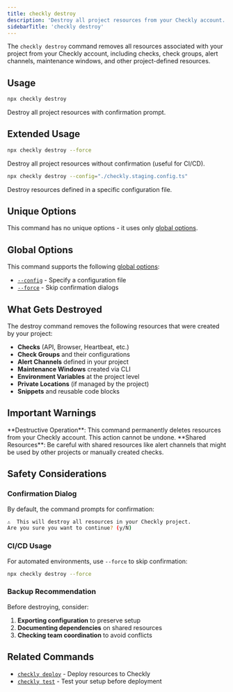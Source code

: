 ```yaml
---
title: checkly destroy
description: 'Destroy all project resources from your Checkly account.'
sidebarTitle: 'checkly destroy'
---
```


The `checkly destroy` command removes all resources associated with your project from your Checkly account, including checks, check groups, alert channels, maintenance windows, and other project-defined resources.

## Usage

```bash Terminal
npx checkly destroy
```

Destroy all project resources with confirmation prompt.

## Extended Usage

```bash Terminal
npx checkly destroy --force
```
Destroy all project resources without confirmation (useful for CI/CD).

```bash Terminal
npx checkly destroy --config="./checkly.staging.config.ts"
```
Destroy resources defined in a specific configuration file.

## Unique Options

This command has no unique options - it uses only [global options](/cli-reference/global-options).

## Global Options

This command supports the following [global options](/cli-reference/global-options):

- [`--config`](/cli-reference/global-options#config-or-c) - Specify a configuration file
- [`--force`](/cli-reference/global-options#force-or-f) - Skip confirmation dialogs

## What Gets Destroyed

The destroy command removes the following resources that were created by your project:

- **Checks** (API, Browser, Heartbeat, etc.)
- **Check Groups** and their configurations
- **Alert Channels** defined in your project
- **Maintenance Windows** created via CLI
- **Environment Variables** at the project level
- **Private Locations** (if managed by the project)
- **Snippets** and reusable code blocks

## Important Warnings

<Warning>
**Destructive Operation**: This command permanently deletes resources from your Checkly account. This action cannot be undone.
</Warning>

<Warning>
**Shared Resources**: Be careful with shared resources like alert channels that might be used by other projects or manually created checks.
</Warning>

## Safety Considerations

### Confirmation Dialog
By default, the command prompts for confirmation:
```bash Terminal
⚠️  This will destroy all resources in your Checkly project.
Are you sure you want to continue? (y/N)
```

### CI/CD Usage
For automated environments, use `--force` to skip confirmation:
```bash Terminal        
npx checkly destroy --force
```

### Backup Recommendation
Before destroying, consider:
1. **Exporting configuration** to preserve setup
2. **Documenting dependencies** on shared resources
3. **Checking team coordination** to avoid conflicts

## Related Commands

- [`checkly deploy`](/cli-reference/deploy) - Deploy resources to Checkly
- [`checkly test`](/cli-reference/test) - Test your setup before deployment 